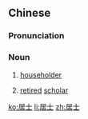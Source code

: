 ==Chinese==
{{zh-forms}}

===Pronunciation===
{{zh-pron
|m=jūshì
|c=geoi1 si6
|mn=ki-sū/ku-sū
|cat=n
}}

===Noun===
{{zh-noun}}

# {{lb|zh|Buddhism}} [[householder]]
# [[retired]] [[scholar]]

[[ko:居士]]
[[li:居士]]
[[zh:居士]]